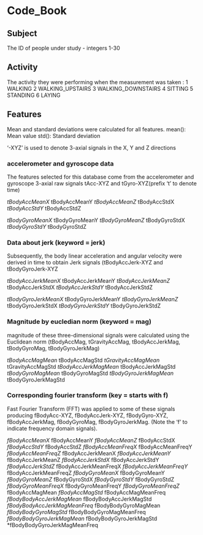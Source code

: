 # Code_Book

## Subject

The ID of people under study - integers 1-30

## Activity

The activity they were performing when the measurement was taken :
1 WALKING
2 WALKING_UPSTAIRS
3 WALKING_DOWNSTAIRS
4 SITTING
5 STANDING
6 LAYING

##  Features

Mean and standard deviations were calculated for all features.
mean(): Mean value
std(): Standard deviation


'-XYZ' is used to denote 3-axial signals in the X, Y and Z directions

### accelerometer and gyroscope data 

The features selected for this database come from the accelerometer and gyroscope 3-axial raw signals tAcc-XYZ and tGyro-XYZ(prefix 't' to denote time) 

*tBodyAccMeanX
*tBodyAccMeanY
*tBodyAccMeanZ
*tBodyAccStdX
*tBodyAccStdY
*tBodyAccStdZ

*tBodyGyroMeanX
*tBodyGyroMeanY
*tBodyGyroMeanZ
*tBodyGyroStdX
*tBodyGyroStdY
*tBodyGyroStdZ

### Data about jerk (keyword = jerk)

Subsequently, the body linear acceleration and angular velocity were derived in time to obtain Jerk signals (tBodyAccJerk-XYZ and tBodyGyroJerk-XYZ

*tBodyAccJerkMeanX
*tBodyAccJerkMeanY
*tBodyAccJerkMeanZ
*tBodyAccJerkStdX
*tBodyAccJerkStdY
*tBodyAccJerkStdZ

*tBodyGyroJerkMeanX
*tBodyGyroJerkMeanY
*tBodyGyroJerkMeanZ
*tBodyGyroJerkStdX
*tBodyGyroJerkStdY
*tBodyGyroJerkStdZ


### Magnitude by eucledian norm (keyword = mag)

magnitude of these three-dimensional signals were calculated using the Euclidean norm (tBodyAccMag, tGravityAccMag, tBodyAccJerkMag, tBodyGyroMag, tBodyGyroJerkMag)


*tBodyAccMagMean
*tBodyAccMagStd
*tGravityAccMagMean
*tGravityAccMagStd
*tBodyAccJerkMagMean
*tBodyAccJerkMagStd
*tBodyGyroMagMean
*tBodyGyroMagStd
*tBodyGyroJerkMagMean
*tBodyGyroJerkMagStd

### Corresponding fourier transform (key = starts with f)

Fast Fourier Transform (FFT) was applied to some of these signals producing fBodyAcc-XYZ, fBodyAccJerk-XYZ, fBodyGyro-XYZ, fBodyAccJerkMag, fBodyGyroMag, fBodyGyroJerkMag. (Note the 'f' to indicate frequency domain signals). 

*fBodyAccMeanX
*fBodyAccMeanY
*fBodyAccMeanZ
*fBodyAccStdX
*fBodyAccStdY
*fBodyAccStdZ
*fBodyAccMeanFreqX
*fBodyAccMeanFreqY
*fBodyAccMeanFreqZ
*fBodyAccJerkMeanX
*fBodyAccJerkMeanY
*fBodyAccJerkMeanZ
*fBodyAccJerkStdX
*fBodyAccJerkStdY
*fBodyAccJerkStdZ
*fBodyAccJerkMeanFreqX
*fBodyAccJerkMeanFreqY
*fBodyAccJerkMeanFreqZ
*fBodyGyroMeanX
*fBodyGyroMeanY
*fBodyGyroMeanZ
*fBodyGyroStdX
*fBodyGyroStdY
*fBodyGyroStdZ
*fBodyGyroMeanFreqX
*fBodyGyroMeanFreqY
*fBodyGyroMeanFreqZ
*fBodyAccMagMean
*fBodyAccMagStd
*fBodyAccMagMeanFreq
*fBodyBodyAccJerkMagMean
*fBodyBodyAccJerkMagStd
*fBodyBodyAccJerkMagMeanFreq
*fBodyBodyGyroMagMean
*fBodyBodyGyroMagStd
*fBodyBodyGyroMagMeanFreq
*fBodyBodyGyroJerkMagMean
*fBodyBodyGyroJerkMagStd
*fBodyBodyGyroJerkMagMeanFreq